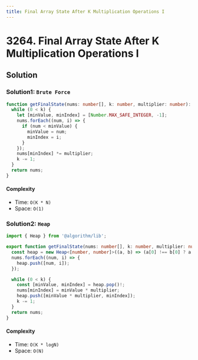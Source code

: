 ```yaml
---
title: Final Array State After K Multiplication Operations I
---
```


# 3264. Final Array State After K Multiplication Operations I

<Badges>
  <LevelBadge level="easy" />
</Badges>

## Solution

### Solution1: `Brute Force`

```typescript filename="solution.ts" copy
function getFinalState(nums: number[], k: number, multiplier: number): number[] {
  while (0 < k) {
    let [minValue, minIndex] = [Number.MAX_SAFE_INTEGER, -1];
    nums.forEach((num, i) => {
      if (num < minValue) {
        minValue = num;
        minIndex = i;
      }
    });
    nums[minIndex] *= multiplier;
    k -= 1;
  }
  return nums;
}
```

#### Complexity

- Time: `O(K * N)`
- Space: `O(1)`

### Solution2: `Heap`

```typescript filename="solution.ts" copy
import { Heap } from '@algorithm/lib';

export function getFinalState(nums: number[], k: number, multiplier: number): number[] {
  const heap = new Heap<[number, number]>((a, b) => (a[0] !== b[0] ? a[0] - b[0] : a[1] - b[1]));
  nums.forEach((num, i) => {
    heap.push([num, i]);
  });

  while (0 < k) {
    const [minValue, minIndex] = heap.pop()!;
    nums[minIndex] = minValue * multiplier;
    heap.push([minValue * multiplier, minIndex]);
    k -= 1;
  }
  return nums;
}
```

#### Complexity

- Time: `O(K * logN)`
- Space: `O(N)`

<ProblemLink
  codingSite="leetcode"
  href="https://leetcode.com/problems/final-array-state-after-k-multiplication-operations-i/"
  title="Final Array State After K Multiplication Operations I"
/>
